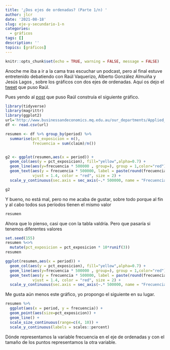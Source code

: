 ```yaml
---
title: '¿Dos ejes de ordenadas? (Parte 1/n) '
author: jlcr
date: '2021-08-18'
slug: eje-y-secundario-1-n
categories:
  - gráficos
tags: []
description: ''
topics: [gráficos]
---
```


```r
knitr::opts_chunk$set(echo = TRUE, warning = FALSE, message = FALSE)
```

Anoche me iba a ir a la cama tras escuchar un podcast, pero al final estuve entretenido debatiendo con Raúl Vaquerizo, Alberto González Almuiña y Jesús Lagos , sobre los gráficos con dos ejes de ordenadas. Aquí os dejo el [tweet](https://twitter.com/joscani/status/1427722746927190027) que puso Raúl. 

Pues yendo al [post](https://analisisydecision.es/grafico-con-eje-secundario-en-ggplot2/) que puso Raúl construía el siguiente gráfico. 



```r
library(tidyverse)
library(magrittr)
library(ggplot2)
url='http://www.businessandeconomics.mq.edu.au/our_departments/Applied_Finance_and_Actuarial_Studies/acst_docs/glms_for_insurance_data/data/claimslong.csv'
df <- read.csv(url)

resumen <- df %>% group_by(period) %>%
  summarise(pct_exposicion = n(),
            frecuencia = sum(claim)/n())


g2 <- ggplot(resumen,aes(x = period)) + 
  geom_col(aes(y = pct_exposicion), fill="yellow",alpha=0.7) + 
  geom_line(aes(y=frecuencia * 500000 , group=), group = 1,color="red") + 
  geom_text(aes(y = frecuencia * 500000, label = paste(round(frecuencia*100),'%')),
            vjust = 1.4, color = "red", size = 2) +
  scale_y_continuous(sec.axis = sec_axis(~.* 500000, name = "Frecuencia [%]")) 

g2
```

Y bueno, no está mal, pero no me acaba de gustar, sobre todo porque al fin y al cabo todos sus períodos tienen el mismo valor

```r
resumen
```
Ahora que lo pienso, casi que con la tabla valdría. Pero que pasaría si tenemos diferentes valores


```r
set.seed(155)
resumen %<>% 
  mutate(pct_exposicion = pct_exposicion * 10*runif(3))
resumen

```

```r
ggplot(resumen,aes(x = period)) + 
  geom_col(aes(y = pct_exposicion), fill="yellow",alpha=0.7) + 
  geom_line(aes(y=frecuencia * 500000 , group=), group = 1,color="red") + 
  geom_text(aes(y = frecuencia * 500000, label = paste(round(frecuencia*100),'%')),
            vjust = 1.4, color = "red", size = 2) +
  scale_y_continuous(sec.axis = sec_axis(~.* 500000, name = "Frecuencia [%]")) 
```
Me gusta aún menos este gráfico, yo propongo el siguiente en su lugar. 


```r
resumen %>% 
  ggplot(aes(x = period, y = frecuencia)) +
  geom_point(aes(size=pct_exposicion)) + 
  geom_line() +
  scale_size_continuous(range=c(4, 10)) +
  scale_y_continuous(labels = scales::percent)
```
Dónde representamos la variable frecuencia en el eje de ordenadas y con el tamaño de los puntos representamos la otra variable. 


